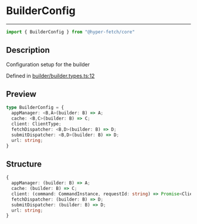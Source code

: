 

# BuilderConfig

<div class="api-docs__separator" data-reactroot="">

---

</div><div class="api-docs__import" data-reactroot="">

```ts
import { BuilderConfig } from "@hyper-fetch/core"
```

</div><div class="api-docs__section">

## Description

</div><div class="api-docs__description"><span class="api-docs__do-not-parse">

Configuration setup for the builder

</span></div><p class="api-docs__definition">

Defined in [builder/builder.types.ts:12](https://github.com/BetterTyped/hyper-fetch/blob/993719ed/packages/core/src/builder/builder.types.ts#L12)

</p><div class="api-docs__section">

## Preview

</div><div class="api-docs__preview type">

```ts
type BuilderConfig = {
  appManager: <B,A>(builder: B) => A; 
  cache: <B,C>(builder: B) => C; 
  client: ClientType; 
  fetchDispatcher: <B,D>(builder: B) => D; 
  submitDispatcher: <B,D>(builder: B) => D; 
  url: string; 
}
```

</div><div class="api-docs__section">

## Structure

</div><div class="api-docs__returns">

```ts
{
  appManager: (builder: B) => A;
  cache: (builder: B) => C;
  client: (command: CommandInstance, requestId: string) => Promise<ClientResponseType<any, any>>;
  fetchDispatcher: (builder: B) => D;
  submitDispatcher: (builder: B) => D;
  url: string;
}
```

</div>